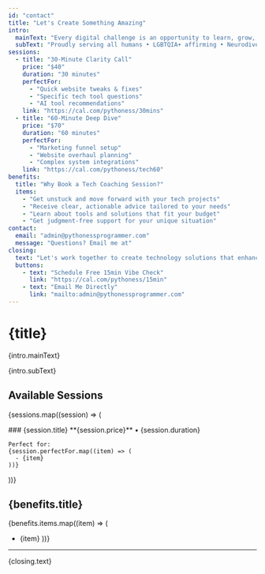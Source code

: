 ```yaml
---
id: "contact"
title: "Let's Create Something Amazing"
intro:
  mainText: "Every digital challenge is an opportunity to learn, grow, and maybe even laugh a little along the way. Let's work together to find your path to tech confidence."
  subText: "Proudly serving all humans • LGBTQIA+ affirming • Neurodiversity celebrating • Always judgment-free"
sessions:
  - title: "30-Minute Clarity Call"
    price: "$40"
    duration: "30 minutes"
    perfectFor:
      - "Quick website tweaks & fixes"
      - "Specific tech tool questions"
      - "AI tool recommendations"
    link: "https://cal.com/pythoness/30mins"
  - title: "60-Minute Deep Dive"
    price: "$70"
    duration: "60 minutes"
    perfectFor:
      - "Marketing funnel setup"
      - "Website overhaul planning"
      - "Complex system integrations"
    link: "https://cal.com/pythoness/tech60"
benefits:
  title: "Why Book a Tech Coaching Session?"
  items:
    - "Get unstuck and move forward with your tech projects"
    - "Receive clear, actionable advice tailored to your needs"
    - "Learn about tools and solutions that fit your budget"
    - "Get judgment-free support for your unique situation"
contact:
  email: "admin@pythonessprogrammer.com"
  message: "Questions? Email me at"
closing:
  text: "Let's work together to create technology solutions that enhance your work, not complicate it. My approach combines technical expertise with empathy, ensuring you get solutions that truly work for you."
  buttons:
    - text: "Schedule Free 15min Vibe Check"
      link: "https://cal.com/pythoness/15min"
    - text: "Email Me Directly"
      link: "mailto:admin@pythonessprogrammer.com"
---
```


# {title}

{intro.mainText}

{intro.subText}

## Available Sessions

{sessions.map((session) => (
  <div key={session.title}>
    ### {session.title}
    **{session.price}** • {session.duration}

    Perfect for:
    {session.perfectFor.map((item) => (
      - {item}
    ))}
  </div>
))}

## {benefits.title}

{benefits.items.map((item) => (
  - {item}
))}

---

{closing.text} 